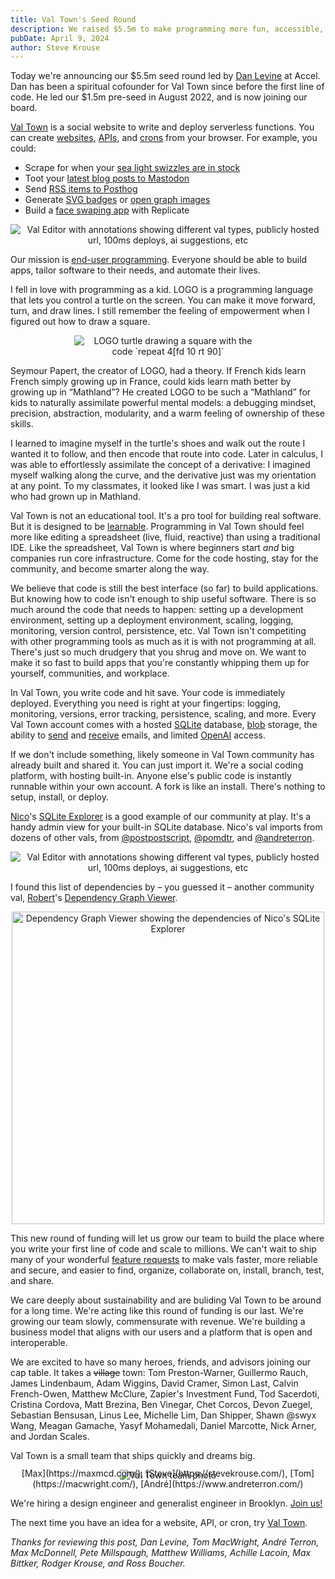 ```yaml
---
title: Val Town's Seed Round
description: We raised $5.5m to make programming more fun, accessible, and collaborative.
pubDate: April 9, 2024
author: Steve Krouse
---
```



Today we're announcing our $5.5m seed round led by [Dan Levine](https://www.accel.com/people/daniel-levine) at Accel. Dan has been a spiritual cofounder for Val Town since before the first line of code. He led our $1.5m pre-seed in August 2022, and is now joining our board.

[Val Town](https://www.val.town/pulls/d9b1df70-e2e2-11ee-846a-8aad37b30b4b) is a social website to write and deploy serverless functions. You can create [websites](https://docs.val.town/types/http/jsx/), [APIs](https://docs.val.town/types/http/), and [crons](https://docs.val.town/types/scheduled/) from your browser. For example, you could:

- Scrape for when your [sea light swizzles are in stock](https://nateeagle.com/posts/val-town-scraper/)
- Toot your [latest blog posts to Mastodon](https://sebastiandedeyne.com/tags/val-town)
- Send [RSS items to Posthog](https://posthog.com/tutorials/rss-item-capture)
- Generate [SVG badges](https://www.val.town/v/vladimyr/podcastBadge) or [open graph images](https://www.val.town/v/tomcritchlow/tom_og)
- Build a [face swaping app](https://replicate.com/guides/hypermedia/build-hypermedia-app) with Replicate

<div align="center">
  <Image
    src={AnnotatedVal}
    alt="Val Editor with annotations showing different val types, publicly hosted url, 100ms deploys, ai suggestions, etc"
  />
</div>

Our mission is [end-user programming](https://www.inkandswitch.com/end-user-programming/). Everyone should be able to build apps, tailor software to their needs, and automate their lives.

I fell in love with programming as a kid. LOGO is a programming language that lets you control a turtle on the screen. You can make it move forward, turn, and draw lines. I still remember the feeling of empowerment when I figured out how to draw a square.

<div align="center">
  <Image
    src={LogoSquare}
    alt="LOGO turtle drawing a square with the code `repeat 4[fd 10 rt 90]`"
    style="max-width:300px"
  />
</div>

Seymour Papert, the creator of LOGO, had a theory. If French kids learn French simply growing up in France, could kids learn math better by growing up in “Mathland”? He created LOGO to be such a “Mathland” for kids to naturally assimilate powerful mental models: a debugging mindset, precision, abstraction, modularity, and a warm feeling of ownership of these skills.

I learned to imagine myself in the turtle's shoes and walk out the route I wanted it to follow, and then encode that route into code. Later in calculus, I was able to effortlessly assimilate the concept of a derivative: I imagined myself walking along the curve, and the derivative just was my orientation at any point. To my classmates, it looked like I was smart. I was just a kid who had grown up in Mathland.

Val Town is not an educational tool. It's a pro tool for building real software. But it is designed to be [learnable](https://worrydream.com/LearnableProgramming/). Programming in Val Town should feel more like editing a spreadsheet (live, fluid, reactive) than using a traditional IDE. Like the spreadsheet, Val Town is where beginners start _and_ big companies run core infrastructure. Come for the code hosting, stay for the community, and become smarter along the way.

We believe that code is still the best interface (so far) to build applications. But knowing how to code isn't enough to ship useful software. There is so much around the code that needs to happen: setting up a development environment, setting up a deployment environment, scaling, logging, monitoring, version control, persistence, etc. Val Town isn't competiting with other programming tools as much as it is with not programming at all. There's just so much drudgery that you shrug and move on. We want to make it so fast to build apps that you're constantly whipping them up for yourself, communities, and workplace.

In Val Town, you write code and hit save. Your code is immediately deployed. Everything you need is right at your fingertips: logging, monitoring, versions, error tracking, persistence, scaling, and more. Every Val Town account comes with a hosted [SQLite](https://docs.val.town/std/sqlite/) database, [blob](https://docs.val.town/std/blob/) storage, the ability to [send](https://docs.val.town/std/email/) and [receive](https://docs.val.town/types/email/) emails, and limited [OpenAI](https://docs.val.town/std/openai/) access.

If we don't include something, likely someone in Val Town community has already built and shared it. You can just import it. We're a social coding platform, with hosting built-in. Anyone else's public code is instantly runnable within your own account. A fork is like an install. There's nothing to setup, install, or deploy.

[Nico](https://www.val.town/u/nbbaier)'s [SQLite Explorer](https://www.val.town/v/nbbaier/sqliteExplorerApp) is a good example of our community at play. It's a handy admin view for your built-in SQLite database. Nico's val imports from dozens of other vals, from [@postpostscript](https://www.val.town/v/postpostscript/sqliteBuilder), [@pomdtr](https://www.val.town/v/pomdtr/password_auth), and [@andreterron](https://www.val.town/v/andreterron/codeOnValTown).

<div align="center">
  <Image
    src={Explorer}
    alt="Val Editor with annotations showing different val types, publicly hosted url, 100ms deploys, ai suggestions, etc"
  />
</div>

I found this list of dependencies by – you guessed it – another community val, [Robert](https://www.val.town/u/rlesser)'s [Dependency Graph Viewer](https://rlesser-dependency_graph.web.val.run/).

<div align="center">
  <Image
    src={Dependencies}
    alt="Dependency Graph Viewer showing the dependencies of Nico's SQLite Explorer"
    height="500px"
  />
</div>

This new round of funding will let us grow our team to build the place where you write your first line of code and scale to millions. We can't wait to ship many of your wonderful [feature requests](https://github.com/val-town/val-town-product/discussions) to make vals faster, more reliable and secure, and easier to find, organize, collaborate on, install, branch, test, and share.

We care deeply about sustainability and are buliding Val Town to be around for a long time. We're acting like this round of funding is our last. We're growing our team slowly, commensurate with revenue. We're building a business model that aligns with our users and a platform that is open and interoperable.

We are excited to have so many heroes, friends, and advisors joining our cap table. It takes a ~~village~~ town: Tom Preston-Warner, Guillermo Rauch, James Lindenbaum, Adam Wiggins, David Cramer, Simon Last, Calvin French-Owen, Matthew McClure, Zapier's Investment Fund, Tod Sacerdoti, Cristina Cordova, Matt Brezina, Ben Vinegar, Chet Corcos, Devon Zuegel, Sebastian Bensusan, Linus Lee, Michelle Lim, Dan Shipper, Shawn @swyx Wang, Meagan Gamache, Yasyf Mohamedali, Daniel Marcotte, Nick Arner, and Jordan Scales.

Val Town is a small team that ships quickly and dreams big.

<div align="center">
  <Image src={Team} alt="Val Town team photo" />
  <figcaption style="margin-top: -20px;">
    [Max](https://maxmcd.com/), [Steve](https://stevekrouse.com/),
    [Tom](https://macwright.com/), [André](https://www.andreterron.com/)
  </figcaption>
</div>

We're hiring a design engineer and generalist engineer in Brooklyn. [Join us!](https://www.val.town/careers)

The next time you have an idea for a website, API, or cron, try [Val Town](https://val.town).

_Thanks for reviewing this post, Dan Levine, Tom MacWright, André Terron, Max McDonnell, Pete Millspaugh, Matthew Williams, Achille Lacoin, Max Bittker, Rodger Krouse, and Ross Boucher._

